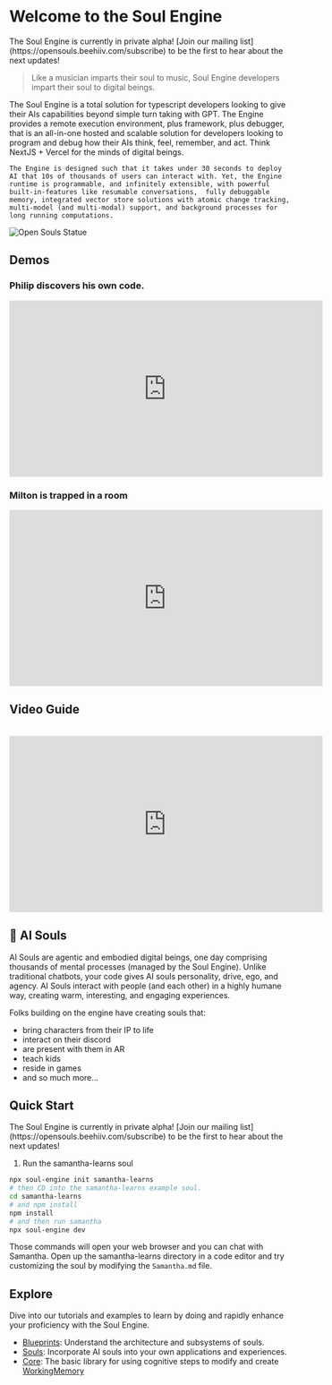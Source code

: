 
# Welcome to the Soul Engine

<Callout emoji="💡">
  The Soul Engine is currently in private alpha! [Join our mailing list](https://opensouls.beehiiv.com/subscribe) to be the first to hear about the next updates!
</Callout>

> Like a musician imparts their soul to music, Soul Engine developers impart their soul to digital beings.

<div className="flex flex-col-reverse lg:flex-row items-center justify-between mt-8">
  <div>
    The Soul Engine is a total solution for typescript developers looking to give their AIs capabilities beyond simple turn taking with GPT. The Engine provides a remote execution environment, plus framework, plus debugger, that is an all-in-one hosted and scalable solution for developers looking to program and debug how their AIs think, feel, remember, and act. Think NextJS + Vercel for the minds of digital beings.

    The Engine is designed such that it takes under 30 seconds to deploy AI that 10s of thousands of users can interact with. Yet, the Engine runtime is programmable, and infinitely extensible, with powerful built-in-features like resumable conversations,  fully debuggable memory, integrated vector store solutions with atomic change tracking, multi-model (and multi-modal) support, and background processes for long running computations.
  </div>
  <img src="/images/statue.png" alt="Open Souls Statue" className="ml-0 lg:ml-5 mb-5" style={{ height: '400px' }} />
</div>

## Demos

### Philip discovers his own code.

<div className="mt-6">
<iframe width="560" height="315" src="https://www.youtube.com/embed/6_v8xhxoYdY?si=CQ2PRCaPcVt2XkBj" title="YouTube video player" frameBorder="0" allow="accelerometer; autoplay; clipboard-write; encrypted-media; gyroscope; picture-in-picture; web-share" referrerPolicy="strict-origin-when-cross-origin" allowFullScreen></iframe>
</div>

### Milton is trapped in a room

<div className="mt-6">
<iframe width="560" height="315" src="https://www.youtube.com/embed/rjrHT3m8nmM?si=CQ2PRCaPcVt2XkBj" title="YouTube video player" frameBorder="0" allow="accelerometer; autoplay; clipboard-write; encrypted-media; gyroscope; picture-in-picture; web-share" referrerPolicy="strict-origin-when-cross-origin" allowFullScreen></iframe>
</div>

## Video Guide
<br />
<iframe width="560" height="315" src="https://www.youtube.com/embed/SlsgDZ0IdUk" frameBorder="0" allowFullScreen></iframe>

## 💫 AI Souls
AI Souls are agentic and embodied digital beings, one day comprising thousands of mental processes (managed by the Soul Engine). Unlike traditional chatbots, your code gives AI souls personality, drive, ego, and agency. AI Souls interact with people (and each other) in a highly humane way, creating warm, interesting, and engaging experiences.

Folks building on the engine have creating souls that:
* bring characters from their IP to life
* interact on their discord
* are present with them in AR
* teach kids
* reside in games
* and so much more...

## Quick Start

<Callout emoji="💡">
  The Soul Engine is currently in private alpha! [Join our mailing list](https://opensouls.beehiiv.com/subscribe) to be the first to hear about the next updates!
</Callout>


1. Run the samantha-learns soul
```bash
npx soul-engine init samantha-learns
# then CD into the samantha-learns example soul.
cd samantha-learns
# and npm install
npm install
# and then run samantha
npx soul-engine dev
```

Those commands will open your web browser and you can chat with Samantha. Open up the samantha-learns directory in a code editor and try customizing the soul by modifying the `Samantha.md` file.

## Explore
Dive into our tutorials and examples to learn by doing and rapidly enhance your proficiency with the Soul Engine.

- [Blueprints](./blueprints): Understand the architecture and subsystems of souls.
- [Souls](./souls): Incorporate AI souls into your own applications and experiences.
- [Core](./core.mdx): The basic library for using cognitive steps to modify and create [WorkingMemory](./core/working-memory.mdx)
